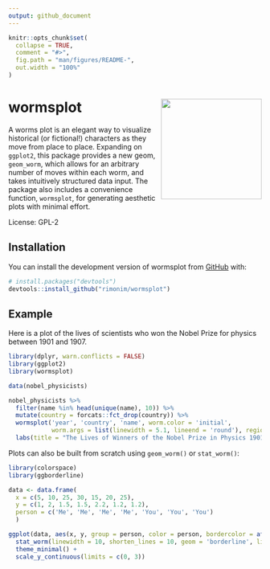```yaml
---
output: github_document
---
```


```r
knitr::opts_chunk$set(
  collapse = TRUE,
  comment = "#>",
  fig.path = "man/figures/README-",
  out.width = "100%"
)
```

# wormsplot <img src="man/figures/wormsplot.svg" align="right" width=200/>

A worms plot is an elegant way to visualize historical (or fictional!) characters as they move from place to place. Expanding on `ggplot2`, this package provides a new geom, `geom_worm`, which allows for an arbitrary number of moves within each worm, and takes intuitively structured data input. The package also includes a convenience function, `wormsplot`, for generating aesthetic plots with minimal effort.

License: GPL-2

## Installation

You can install the development version of wormsplot from [GitHub](https://github.com/) with:

``` r
# install.packages("devtools")
devtools::install_github("rimonim/wormsplot")
```

## Example

Here is a plot of the lives of scientists who won the Nobel Prize for physics between 1901 and 1907.

```r
library(dplyr, warn.conflicts = FALSE)
library(ggplot2)
library(wormsplot)

data(nobel_physicists)

nobel_physicists %>%
  filter(name %in% head(unique(name), 10)) %>%
  mutate(country = forcats::fct_drop(country)) %>%
  wormsplot('year', 'country', 'name', worm.color = 'initial',
            worm.args = list(linewidth = 5.1, lineend = 'round'), region.label.width = 22, label.args = list(size = 3.6)) +
  labs(title = "The Lives of Winners of the Nobel Prize in Physics 1901-1907")
```

Plots can also be built from scratch using `geom_worm()` or `stat_worm()`:

```r
library(colorspace)
library(ggborderline)

data <- data.frame(
  x = c(5, 10, 25, 30, 15, 20, 25),
  y = c(1, 2, 1.5, 1.5, 2.2, 1.2, 1.2),
  person = c('Me', 'Me', 'Me', 'Me', 'You', 'You', 'You')
  )

ggplot(data, aes(x, y, group = person, color = person, bordercolor = after_scale(darken(colour, .2)))) +
  stat_worm(linewidth = 10, shorten_lines = 10, geom = 'borderline', lineend = 'round') +
  theme_minimal() +
  scale_y_continuous(limits = c(0, 3))
```
